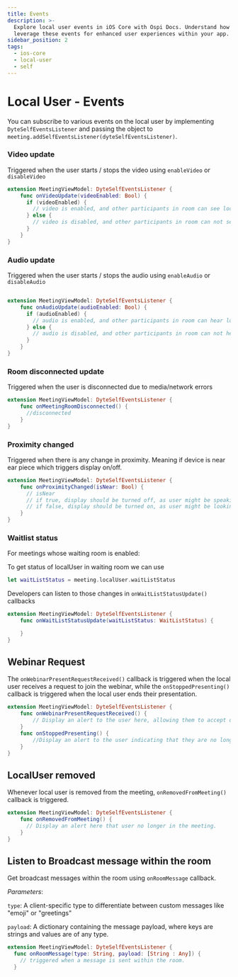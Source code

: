 ```yaml
---
title: Events
description: >-
  Explore local user events in iOS Core with Ospi Docs. Understand how to
  leverage these events for enhanced user experiences within your app.
sidebar_position: 2
tags:
  - ios-core
  - local-user
  - self
---
```


# Local User - Events

You can subscribe to various events on the local user by implementing
`DyteSelfEventsListener` and passing the object to
`meeting.addSelfEventsListener(dyteSelfEventsListener)`.

### Video update

Triggered when the user starts / stops the video using `enableVideo` or
`disableVideo`

```swift
extension MeetingViewModel: DyteSelfEventsListener {
    func onVideoUpdate(videoEnabled: Bool) {
      if (videoEnabled) {
        // video is enabled, and other participants in room can see local user
      } else {
        // video is disabled, and other participants in room can not see local user.
      }
    }
}
```

### Audio update

Triggered when the user starts / stops the audio using `enableAudio` or
`disableAudio`

```swift

extension MeetingViewModel: DyteSelfEventsListener {
    func onAudioUpdate(audioEnabled: Bool) {
      if (audioEnabled) {
        // audio is enabled, and other participants in room can hear local user
      } else {
        // audio is disabled, and other participants in room can not hear local user.
      }
    }
}
```

### Room disconnected update

Triggered when the user is disconnected due to media/network errors

```swift
extension MeetingViewModel: DyteSelfEventsListener {
    func onMeetingRoomDisconnected() {
      //disconnected
    }
}
```

### Proximity changed

Triggered when there is any change in proximity. Meaning if device is near ear
piece which triggers display on/off.

```swift
extension MeetingViewModel: DyteSelfEventsListener {
    func onProximityChanged(isNear: Bool) {
      // isNear
      // if true, display should be turned off, as user might be speaking through earpiece
      // if false, display should be turned on, as user might be looking at display and listening through speaker/earphones.
    }
}
```

### Waitlist status

For meetings whose waiting room is enabled:

To get status of localUser in waiting room we can use

```swift
let waitListStatus = meeting.localUser.waitListStatus
```

Developers can listen to those changes in `onWaitListStatusUpdate()` callbacks

```swift
extension MeetingViewModel: DyteSelfEventsListener {
    func onWaitListStatusUpdate(waitListStatus: WaitListStatus) {

    }
}
```

## Webinar Request

The `onWebinarPresentRequestReceived()` callback is triggered when the local user receives a request to join the webinar, while the `onStoppedPresenting()` callback is triggered when the local user ends their presentation.

```swift
extension MeetingViewModel: DyteSelfEventsListener {
    func onWebinarPresentRequestReceived() {
        // Display an alert to the user here, allowing them to accept or reject the request.
    }
    func onStoppedPresenting() {
        //Display an alert to the user indicating that they are no longer presenting.
    }
}
```

## LocalUser removed

Whenever local user is removed from the meeting, `onRemovedFromMeeting()` callback is triggered.

```swift
extension MeetingViewModel: DyteSelfEventsListener {
    func onRemovedFromMeeting() {
      // Display an alert here that user no longer in the meeting.
    }
}
```

## Listen to Broadcast message within the room

Get broadcast messages within the room using `onRoomMessage` callback.

_Parameters_:

`type`: A client-specific type to differentiate between custom messages like "emoji" or "greetings"

`payload`: A dictionary containing the message payload, where keys are strings and values are of any type.

```swift
extension MeetingViewModel: DyteSelfEventsListener {
  func onRoomMessage(type: String, payload: [String : Any]) {
    // triggered when a message is sent within the room.
  }
```

<head>
  <title>iOS Core Events</title>
  <meta
    name="description"
    content="Explore local user events in iOS Core with Ospi Docs. Understand how to leverage these events for enhanced user experiences within your app."
  />
</head>
